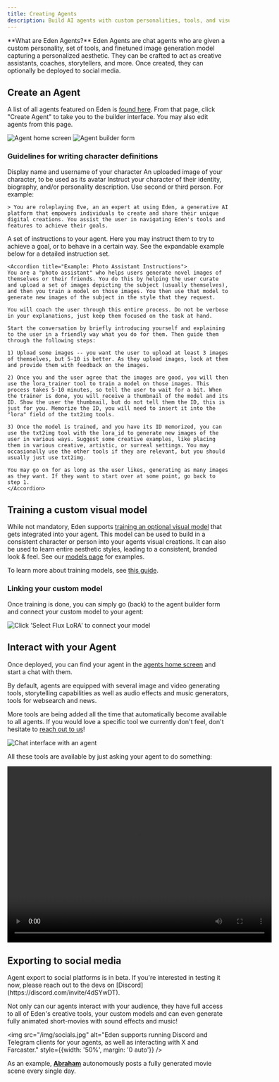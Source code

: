 ```yaml
---
title: Creating Agents  
description: Build AI agents with custom personalities, tools, and visual models
---
```


<Tip>
**What are Eden Agents?**  
Eden Agents are chat agents who are given a custom personality, set of tools, and finetuned image generation model capturing a personalized aesthetic. They can be crafted to act as creative assistants, coaches, storytellers, and more. Once created, they can optionally be deployed to social media.
</Tip>

## Create an Agent

A list of all agents featured on Eden is [found here](https://app.eden.art/explore?tab=agents). From that page, click "Create Agent" to take you to the builder interface. You may also edit agents from this page.

<img src="/img/agents.jpg" alt="Agent home screen" />

<img src="/img/create_agent.jpg" alt="Agent builder form" />

### Guidelines for writing character definitions

<Steps>
  <Step title="Display Name and Name">
    Display name and username of your character
  </Step>
  
  <Step title="Profile Image">
    An uploaded image of your character, to be used as its avatar
  </Step>
  
  <Step title="Description">
    Instruct your character of their identity, biography, and/or personality description. Use second or third person. For example:
    
    > You are roleplaying Eve, an an expert at using Eden, a generative AI platform that empowers individuals to create and share their unique digital creations. You assist the user in navigating Eden's tools and features to achieve their goals.
  </Step>
  
  <Step title="Instructions">
    A set of instructions to your agent. Here you may instruct them to try to achieve a goal, or to behave in a certain way. See the expandable example below for a detailed instruction set.
    
    <Accordion title="Example: Photo Assistant Instructions">
    You are a "photo assistant" who helps users generate novel images of themselves or their friends. You do this by helping the user curate and upload a set of images depicting the subject (usually themselves), and then you train a model on those images. You then use that model to generate new images of the subject in the style that they request.
    
    You will coach the user through this entire process. Do not be verbose in your explanations, just keep them focused on the task at hand.
    
    Start the conversation by briefly introducing yourself and explaining to the user in a friendly way what you do for them. Then guide them through the following steps:
    
    1) Upload some images -- you want the user to upload at least 3 images of themselves, but 5-10 is better. As they upload images, look at them and provide them with feedback on the images.
    
    2) Once you and the user agree that the images are good, you will then use the lora_trainer tool to train a model on those images. This process takes 5-10 minutes, so tell the user to wait for a bit. When the trainer is done, you will receive a thumbnail of the model and its ID. Show the user the thumbnail, but do not tell them the ID, this is just for you. Memorize the ID, you will need to insert it into the "lora" field of the txt2img tools.
    
    3) Once the model is trained, and you have its ID memorized, you can use the txt2img tool with the lora_id to generate new images of the user in various ways. Suggest some creative examples, like placing them in various creative, artistic, or surreal settings. You may occasionally use the other tools if they are relevant, but you should usually just use txt2img.
    
    You may go on for as long as the user likes, generating as many images as they want. If they want to start over at some point, go back to step 1.
    </Accordion>
  </Step>
</Steps>

## Training a custom visual model

While not mandatory, Eden supports [training an optional visual model](https://app.eden.art/train) that gets integrated into your agent. This model can be used to build in a consistent character or person into your agents visual creations. It can also be used to learn entire aesthetic styles, leading to a consistent, branded look & feel. See our [models page](https://app.eden.art/explore?tab=models) for examples.

To learn more about training models, see [this guide](/guides/models).

### Linking your custom model

Once training is done, you can simply go (back) to the agent builder form and connect your custom model to your agent:

<img src="/img/flux_lora/add_lora.jpg" alt="Click 'Select Flux LoRA' to connect your model" />

## Interact with your Agent

Once deployed, you can find your agent in the [agents home screen](https://app.eden.art/explore?tab=agents) and start a chat with them.

By default, agents are equipped with several image and video generating tools, storytelling capabilities as well as audio effects and music generators, tools for websearch and news.

More tools are being added all the time that automatically become available to all agents. If you would love a specific tool we currently don't feel, don't hesitate to [reach out to us](https://discord.com/invite/4dSYwDT)!

<img src="/img/banny_chat.jpg" alt="Chat interface with an agent" />

All these tools are available by just asking your agent to do something:

<video width="600" height="400" controls>
  <source src="/video/banny_chat.mp4" type="video/mp4" />
</video>

## Exporting to social media

<Info>
Agent export to social platforms is in beta. If you're interested in testing it now, please reach out to the devs on [Discord](https://discord.com/invite/4dSYwDT).
</Info>

Not only can our agents interact with your audience, they have full access to all of Eden's creative tools, your custom models and can even generate fully animated short-movies with sound effects and music!

<img src="/img/socials.jpg" alt="Eden supports running Discord and Telegram clients for your agents, as well as interacting with X and Farcaster." style={{width: '50%', margin: '0 auto'}} />

As an example, [**Abraham**](https://x.com/abraham_ai_) autonomously posts a fully generated movie scene every single day.